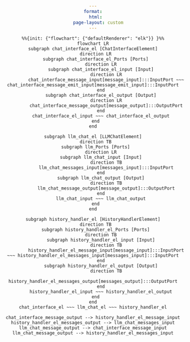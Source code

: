 ```yaml
---
format:
  html:
    page-layout: custom
---
```


<style>
body {
    margin: 0;
    padding: 0;
    text-align: center; /* Center content simply */
}
</style>

```mermaid
%%{init: {"flowchart": {"defaultRenderer": "elk"}} }%%
flowchart LR
subgraph chat_interface_el [ChatInterfaceElement]
  direction LR
  subgraph chat_interface_el_Ports [Ports]
      direction LR
      subgraph chat_interface_el_input [Input]
          direction LR
          chat_interface_message_input[message_input]:::InputPort ~~~ chat_interface_message_emit_input[message_emit_input]:::InputPort
      end
      subgraph chat_interface_el_output [Output]
          direction LR
          chat_interface_message_output[message_output]:::OutputPort
      end
      chat_interface_el_input ~~~ chat_interface_el_output
  end
end

subgraph llm_chat_el [LLMChatElement]
  direction TB
  subgraph llm_Ports [Ports]
      direction LR
      subgraph llm_chat_input [Input]
          direction TB
          llm_chat_messages_input[messages_input]:::InputPort
      end
      subgraph llm_chat_output [Output]
          direction TB
          llm_chat_message_output[message_output]:::OutputPort
      end
      llm_chat_input ~~~ llm_chat_output
  end
end

subgraph history_handler_el [HistoryHandlerElement]
  direction TB
  subgraph history_handler_el_Ports [Ports]
      direction TB
      subgraph history_handler_el_input [Input]
          direction TB
          history_handler_el_message_input[message_input]:::InputPort ~~~ history_handler_el_messages_input[messages_input]:::InputPort
      end
      subgraph history_handler_el_output [Output]
          direction TB
          history_handler_el_messages_output[messages_output]:::OutputPort
      end
      history_handler_el_input ~~~ history_handler_el_output
  end
end
chat_interface_el ~~~ llm_chat_el ~~~ history_handler_el

chat_interface_message_output --> history_handler_el_message_input
history_handler_el_messages_output --> llm_chat_messages_input
llm_chat_message_output --> chat_interface_message_input
llm_chat_message_output --> history_handler_el_messages_input
```
